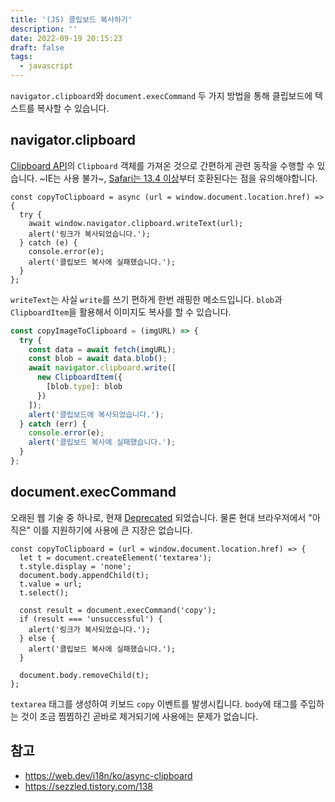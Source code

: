 ```yaml
---
title: '(JS) 클립보드 복사하기'
description: ''
date: 2022-09-19 20:15:23
draft: false
tags:
  - javascript
---
```


`navigator.clipboard`와 `document.execCommand` 두 가지 방법을 통해 클립보드에 텍스트를 복사할 수 있습니다.

## navigator.clipboard

[Clipboard API](https://developer.mozilla.org/en-US/docs/Web/API/Clipboard_API)의 `Clipboard` 객체를 가져온 것으로 간편하게 관련 동작을 수행할 수 있습니다.
~IE는 사용 불가~, [Safari는 13.4 이상](https://caniuse.com/mdn-api_navigator_clipboard)부터 호환된다는 점을 유의해야합니다.

```tsx {3}
const copyToClipboard = async (url = window.document.location.href) => {
  try {
    await window.navigator.clipboard.writeText(url);
    alert('링크가 복사되었습니다.');
  } catch (e) {
    console.error(e);
    alert('클립보드 복사에 실패했습니다.');
  }
};
```

`writeText`는 사실 `write`를 쓰기 편하게 한번 래핑한 메소드입니다.
`blob`과 `ClipboardItem`을 활용해서 이미지도 복사를 할 수 있습니다.

```js
const copyImageToClipboard = (imgURL) => {
  try {
    const data = await fetch(imgURL);
    const blob = await data.blob();
    await navigator.clipboard.write([
      new ClipboardItem({
        [blob.type]: blob
      })
    ]);
    alert('클립보드에 복사되었습니다.');
  } catch (err) {
    console.error(e);
    alert('클립보드 복사에 실패했습니다.');
  }
};
```

## document.execCommand

오래된 웹 기술 중 하나로, 현재 [Deprecated](https://developer.mozilla.org/en-US/docs/Web/API/Document/execCommand) 되었습니다.
물론 현대 브라우저에서 "아직은" 이를 지원하기에 사용에 큰 지장은 없습니다.

```tsx {8}
const copyToClipboard = (url = window.document.location.href) => {
  let t = document.createElement('textarea');
  t.style.display = 'none';
  document.body.appendChild(t);
  t.value = url;
  t.select();

  const result = document.execCommand('copy');
  if (result === 'unsuccessful') {
    alert('링크가 복사되었습니다.');
  } else {
    alert('클립보드 복사에 실패했습니다.');
  }

  document.body.removeChild(t);
};
```

`textarea` 태그를 생성하여 키보드 `copy` 이벤트를 발생시킵니다.
`body`에 태그를 주입하는 것이 조금 찜찜하긴 곧바로 제거되기에 사용에는 문제가 없습니다.

## 참고

- https://web.dev/i18n/ko/async-clipboard
- https://sezzled.tistory.com/138
